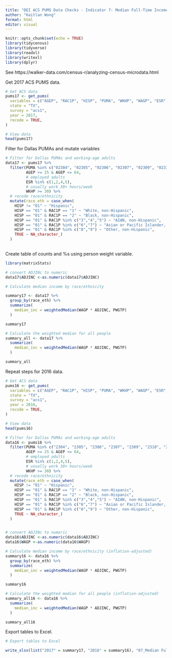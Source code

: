 ---
title: "DEI ACS PUMS Data Checks - Indicator 7: Median Full-Time Income 2016-2017 - Inflation-adjusted using ADJINC"
author: "Kaitlan Wong"
format: html
editor: visual
---

```{r setup, include=FALSE}
knitr::opts_chunk$set(echo = TRUE)
library(tidycensus) 
library(tidyverse) 
library(readxl) 
library(writexl) 
library(dplyr)
```

See https://walker-data.com/census-r/analyzing-census-microdata.html

Get 2017 ACS PUMS data.

```{r}
# Get ACS data
pums17 <- get_pums(
  variables = c("AGEP", "RAC1P", "HISP", "PUMA", "WKHP", "WAGP", "ESR", "ADJINC"),
  state = "TX",
  survey = "acs1",
  year = 2017,
  recode = TRUE,
)

# View data
head(pums17)
```

Filter for Dallas PUMAs and mutate variables

```{r}
# Filter for Dallas PUMAs and working-age adults
data17 <- pums17 %>%
  filter(PUMA %in% c("02304", "02305", "02306", "02307", "02309", "02310", "02311", "02312", "02313", "02314", "02315", "02316", "02319", "01901", "02001"),
         AGEP >= 25 & AGEP <= 64,
         # employed adults
         ESR %in% c(1,2,4,5),
         # usually work 30+ hours/week
         WKHP >= 30) %>%
  # recode race/ethnicity
  mutate(race_eth = case_when(
    HISP != "01" ~ "Hispanic",
    HISP == "01" & RAC1P == "1" ~ "White, non-Hispanic",
    HISP == "01" & RAC1P == "2" ~ "Black, non-Hispanic",
    HISP == "01" & RAC1P %in% c("3","4","5") ~ "AIAN, non-Hispanic",
    HISP == "01" & RAC1P %in% c("6","7") ~ "Asian or Pacific Islander, non-Hispanic",
    HISP == "01" & RAC1P %in% c("8","9") ~ "Other, non-Hispanic",
    TRUE ~ NA_character_)
  )
     
```

Create table of counts and %s using person weight variable.

```{r}
library(matrixStats)

# convert ADJINc to numeric
data17$ADJINC <-as.numeric(data17$ADJINC)

# Calculate median income by race/ethnicity

summary17 <- data17 %>%
  group_by(race_eth) %>%
  summarize(
    median_inc = weightedMedian(WAGP * ADJINC, PWGTP)
  )

summary17

```

```{r}
# Calculate the weighted median for all people
summary_all <- data17 %>%
  summarize(
    median_inc = weightedMedian(WAGP * ADJINC, PWGTP)
  )

summary_all
```

Repeat steps for 2016 data.

```{r}
# Get ACS data
pums16 <- get_pums(
  variables = c("AGEP", "RAC1P", "HISP", "PUMA", "WKHP", "WAGP", "ESR", "ADJINC"),
  state = "TX",
  survey = "acs1",
  year = 2016,
  recode = TRUE,
)

# View data
head(pums16)
```

```{r}
# Filter for Dallas PUMAs and working-age adults
data16 <- pums16 %>%
  filter(PUMA %in% c("2304", "2305", "2306", "2307", "2309", "2310", "2311", "2312", "2313", "2314", "2315", "2316", "2319", "1901", "2001"),
         AGEP >= 25 & AGEP <= 64,
         # employed adults
         ESR %in% c(1,2,4,5),
         # usually work 30+ hours/week
         WKHP >= 30) %>%
  # recode race/ethnicity
  mutate(race_eth = case_when(
    HISP != "01" ~ "Hispanic",
    HISP == "01" & RAC1P == "1" ~ "White, non-Hispanic",
    HISP == "01" & RAC1P == "2" ~ "Black, non-Hispanic",
    HISP == "01" & RAC1P %in% c("3","4","5") ~ "AIAN, non-Hispanic",
    HISP == "01" & RAC1P %in% c("6","7") ~ "Asian or Pacific Islander, non-Hispanic",
    HISP == "01" & RAC1P %in% c("8","9") ~ "Other, non-Hispanic",
    TRUE ~ NA_character_)
  )


# convert ADJINc to numeric
data16$ADJINC <-as.numeric(data16$ADJINC)
data16$WAGP <-as.numeric(data16$WAGP)

# Calculate median income by race/ethnicity (inflation-adjusted)
summary16 <- data16 %>%
  group_by(race_eth) %>%
  summarize(
    median_inc = weightedMedian(WAGP * ADJINC, PWGTP)
  )

summary16

# Calculate the weighted median for all people (inflation-adjusted)
summary_all16 <- data16 %>%
  summarize(
    median_inc = weightedMedian(WAGP * ADJINC, PWGTP)
  )

summary_all16
```

Export tables to Excel.

```{r}
# Export tables to Excel

write_xlsx(list("2017" = summary17, "2016" = summary16), "07_Median Full-Time Income_16_17_adjusted.xlsx")
```
